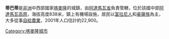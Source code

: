{{Infobox settlement
<!--See the Table at Infobox Settlement for all fields and descriptions of usage-->
<!-- Basic info  ---------------->
|official_name          = 蒂巴蒂
|other_name             =
|native_name            =  <!-- for cities whose native name is not in English -->
|nickname               = 
|settlement_type        =
|motto                  =
<!-- images and maps  ----------->
|image_skyline          = 
|imagesize              = 
|image_caption          = 
|image_flag             = 
|flag_size              =
|image_seal             = 
|seal_size              =
|image_map              = 
|mapsize                = 
|map_caption            = 
|pushpin_map            =Cameroon
|pushpin_label_position =bottom
|pushpin_map_caption    =
|subdivision_type       =國家
|subdivision_name       ={{flag|Cameroon}}
|subdivision_type1      =省
|subdivision_name1      =[[阿達馬瓦省|阿達馬瓦省]]
|subdivision_type2      =
|subdivision_name2      =
|subdivision_type3      = 
|subdivision_name3      = 
<!-- Politics ----------------->
|government_footnotes   =
|government_type        =
|leader_title           =
|leader_name            =
|established_title      =  <!-- Settled -->
|established_date       = 
<!-- Area    --------------------->
|area_magnitude         = 
|unit_pref                =Imperial <!--Enter: Imperial, if Imperial (metric) is desired-->
|area_footnotes           =
|area_total_km2           = 
|area_land_km2            = <!--See table @ Template:Infobox Settlement for details on automatic unit conversion-->
<!-- Population   ----------------------->
|population_as_of               = 
|population_footnotes           =
|population_note                =
|population_total               = 
|population_density_km2         =
<!-- General information  --------------->
|timezone               = [[西非時間|西非時間]]
|utc_offset             = +1
|timezone_DST           = 
|utc_offset_DST         = 
|latd=6|latm= 28|lats= |latNS=N
|longd=12|longm=38|longs=|longEW=E
|elevation_footnotes    =  <!--for references: use <ref> tags-->
|elevation_m            = 
|elevation_ft           = <!-- accord. to Google Earth-->
<!-- Area/postal codes & others -------->
|postal_code_type       =  <!-- enter ZIP code, Postcode, Post code, Postal code... -->
|postal_code            =
|area_code              =
|blank_name             =
|blank_info             =
|website                = 
|footnotes              = 
}}

'''蒂巴蒂'''是[[非洲|非洲]]中西部國家[[喀麥隆|喀麥隆]]的城鎮，由[[阿達馬瓦省|阿達馬瓦省]]負責管轄，位於該國中部[[阿達馬瓦高原|阿達馬瓦高原]]，海拔高度838米，鎮上有機場設施，居民以[[富拉尼人|富拉尼人]]和[[豪薩族|豪薩族]]為主，大多從事[[自給農業|自給農業]]，2001年人口估計約22,900。

{{Cameroon-stub}}

{{coord|6|28|N|12|38|E|display=title|region:CM_type:city_source:GNS-enwiki}}

[[Category:喀麥隆城市|Category:喀麥隆城市]]